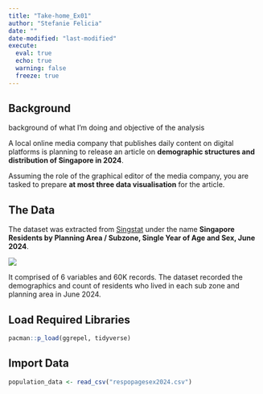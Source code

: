 ```yaml
---
title: "Take-home_Ex01"
author: "Stefanie Felicia"
date: ""
date-modified: "last-modified"
execute: 
  eval: true
  echo: true
  warning: false
  freeze: true
---
```


## Background

background of what I'm doing and objective of the analysis

A local online media company that publishes daily content on digital platforms is planning to release an article on **demographic structures and distribution of Singapore in 2024**.

Assuming the role of the graphical editor of the media company, you are tasked to prepare **at most three data visualisation** for the article.

## The Data

The dataset was extracted from <a href = https://www.singstat.gov.sg/find-data/search-by-theme/population/geographic-distribution/latest-data>Singstat</a> under the name <b>Singapore Residents by Planning Area / Subzone, Single Year of Age and Sex, June 2024</b>.

![](images/screenshot_dataset.png)

It comprised of 6 variables and 60K records. The dataset recorded the demographics and count of residents who lived in each sub zone and planning area in June 2024.

## Load Required Libraries

```r
pacman::p_load(ggrepel, tidyverse)
```

## Import Data

```r
population_data <- read_csv("respopagesex2024.csv")
```
